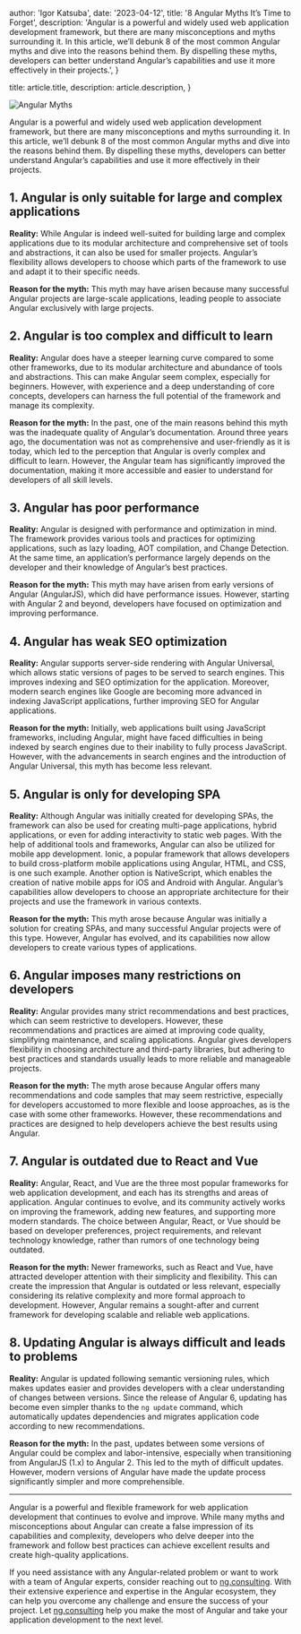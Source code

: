 
  author: 'Igor Katsuba',
  date: '2023-04-12',
  title: '8 Angular Myths It’s Time to Forget',
  description:
    'Angular is a powerful and widely used web application development framework, but there are many misconceptions and myths surrounding it. In this article, we’ll debunk 8 of the most common Angular myths and dive into the reasons behind them. By dispelling these myths, developers can better understand Angular’s capabilities and use it more effectively in their projects.',
}

  title: article.title,
  description: article.description,
}


<Image src={angularMyths} alt="Angular Myths" />

Angular is a powerful and widely used web application development framework, but there are many misconceptions and myths surrounding it. In this article, we’ll debunk 8 of the most common Angular myths and dive into the reasons behind them. By dispelling these myths, developers can better understand Angular’s capabilities and use it more effectively in their projects.

## 1\. Angular is only suitable for large and complex applications

**Reality:** While Angular is indeed well-suited for building large and complex applications due to its modular architecture and comprehensive set of tools and abstractions, it can also be used for smaller projects. Angular’s flexibility allows developers to choose which parts of the framework to use and adapt it to their specific needs.

**Reason for the myth:** This myth may have arisen because many successful Angular projects are large-scale applications, leading people to associate Angular exclusively with large projects.

## 2\. Angular is too complex and difficult to learn

**Reality:** Angular does have a steeper learning curve compared to some other frameworks, due to its modular architecture and abundance of tools and abstractions. This can make Angular seem complex, especially for beginners. However, with experience and a deep understanding of core concepts, developers can harness the full potential of the framework and manage its complexity.

**Reason for the myth:** In the past, one of the main reasons behind this myth was the inadequate quality of Angular’s documentation. Around three years ago, the documentation was not as comprehensive and user-friendly as it is today, which led to the perception that Angular is overly complex and difficult to learn. However, the Angular team has significantly improved the documentation, making it more accessible and easier to understand for developers of all skill levels.

## 3\. Angular has poor performance

**Reality:** Angular is designed with performance and optimization in mind. The framework provides various tools and practices for optimizing applications, such as lazy loading, AOT compilation, and Change Detection. At the same time, an application’s performance largely depends on the developer and their knowledge of Angular’s best practices.

**Reason for the myth:** This myth may have arisen from early versions of Angular (AngularJS), which did have performance issues. However, starting with Angular 2 and beyond, developers have focused on optimization and improving performance.

## 4\. Angular has weak SEO optimization

**Reality:** Angular supports server-side rendering with Angular Universal, which allows static versions of pages to be served to search engines. This improves indexing and SEO optimization for the application. Moreover, modern search engines like Google are becoming more advanced in indexing JavaScript applications, further improving SEO for Angular applications.

**Reason for the myth:** Initially, web applications built using JavaScript frameworks, including Angular, might have faced difficulties in being indexed by search engines due to their inability to fully process JavaScript. However, with the advancements in search engines and the introduction of Angular Universal, this myth has become less relevant.

## 5\. Angular is only for developing SPA

**Reality:** Although Angular was initially created for developing SPAs, the framework can also be used for creating multi-page applications, hybrid applications, or even for adding interactivity to static web pages. With the help of additional tools and frameworks, Angular can also be utilized for mobile app development. Ionic, a popular framework that allows developers to build cross-platform mobile applications using Angular, HTML, and CSS, is one such example. Another option is NativeScript, which enables the creation of native mobile apps for iOS and Android with Angular. Angular’s capabilities allow developers to choose an appropriate architecture for their projects and use the framework in various contexts.

**Reason for the myth:** This myth arose because Angular was initially a solution for creating SPAs, and many successful Angular projects were of this type. However, Angular has evolved, and its capabilities now allow developers to create various types of applications.

## 6\. Angular imposes many restrictions on developers

**Reality:** Angular provides many strict recommendations and best practices, which can seem restrictive to developers. However, these recommendations and practices are aimed at improving code quality, simplifying maintenance, and scaling applications. Angular gives developers flexibility in choosing architecture and third-party libraries, but adhering to best practices and standards usually leads to more reliable and manageable projects.

**Reason for the myth:** The myth arose because Angular offers many recommendations and code samples that may seem restrictive, especially for developers accustomed to more flexible and loose approaches, as is the case with some other frameworks. However, these recommendations and practices are designed to help developers achieve the best results using Angular.

## 7\. Angular is outdated due to React and Vue

**Reality:** Angular, React, and Vue are the three most popular frameworks for web application development, and each has its strengths and areas of application. Angular continues to evolve, and its community actively works on improving the framework, adding new features, and supporting more modern standards. The choice between Angular, React, or Vue should be based on developer preferences, project requirements, and relevant technology knowledge, rather than rumors of one technology being outdated.

**Reason for the myth:** Newer frameworks, such as React and Vue, have attracted developer attention with their simplicity and flexibility. This can create the impression that Angular is outdated or less relevant, especially considering its relative complexity and more formal approach to development. However, Angular remains a sought-after and current framework for developing scalable and reliable web applications.

## 8\. Updating Angular is always difficult and leads to problems

**Reality:** Angular is updated following semantic versioning rules, which makes updates easier and provides developers with a clear understanding of changes between versions. Since the release of Angular 6, updating has become even simpler thanks to the `ng update` command, which automatically updates dependencies and migrates application code according to new recommendations.

**Reason for the myth:** In the past, updates between some versions of Angular could be complex and labor-intensive, especially when transitioning from AngularJS (1.x) to Angular 2. This led to the myth of difficult updates. However, modern versions of Angular have made the update process significantly simpler and more comprehensible.

---

Angular is a powerful and flexible framework for web application development that continues to evolve and improve. While many myths and misconceptions about Angular can create a false impression of its capabilities and complexity, developers who delve deeper into the framework and follow best practices can achieve excellent results and create high-quality applications.

If you need assistance with any Angular-related problem or want to work with a team of Angular experts, consider reaching out to [ng.consulting](https://ng.consulting/). With their extensive experience and expertise in the Angular ecosystem, they can help you overcome any challenge and ensure the success of your project. Let [ng.consulting](https://ng.consulting/) help you make the most of Angular and take your application development to the next level.

